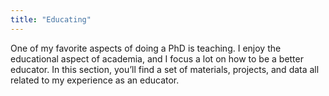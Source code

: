 ```yaml
---
title: "Educating"
---
```


One of my favorite aspects of doing a PhD is teaching. I enjoy the educational aspect of academia, and I focus a lot on how to be a better educator. In this section, you'll find a set of materials, projects, and data all related to my experience as an educator.
